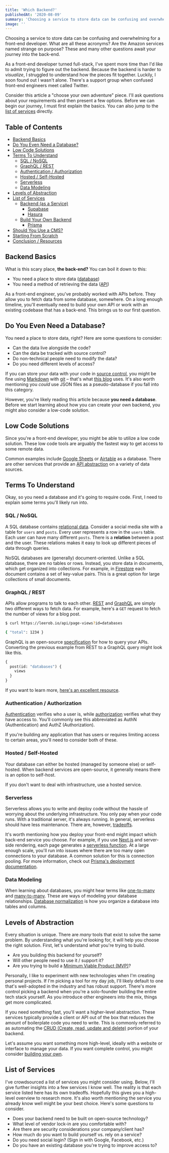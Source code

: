 ```yaml
---
title: 'Which Backend?'
publishedAt: '2020-08-09'
summary: 'Choosing a service to store data can be confusing and overwhelming for a front-end developer. This comprehensive guide is a choose your own adventure dive into creating your backend.'
image: ''
---
```


Choosing a service to store data can be confusing and overwhelming for a front-end developer.
What are all these acronyms? Are the Amazon services named strange on purpose? These and many other questions
await your journey into the back-end.

As a front-end developer turned full-stack, I've spent more time than I'd like to admit trying to figure out the backend.
Because the backend is harder to _visualize_, I struggled to understand how the pieces fit together. Luckily, I soon found
out I wasn't alone. There's a support group when confused front-end engineers meet called Twitter.

Consider this article a "choose your own adventure" piece. I'll ask questions about your requirements
and then present a few options. Before we can begin our journey, I must first explain the basics. You can
also jump to the [list of services](/blog/backend#list-of-services) directly.

## Table of Contents

- [Backend Basics](/blog/backend#backend-basics)
- [Do You Even Need a Database?](/blog/backend#do-you-even-need-a-database)
- [Low Code Solutions](/blog/backend#low-code-solutions)
- [Terms To Understand](/blog/backend#terms-to-understand)
  - [SQL / NoSQL](/blog/backend#sql--nosql)
  - [GraphQL / REST](/blog/backend#graphql--rest)
  - [Authentication / Authorization](/blog/backend#authentication--authorization)
  - [Hosted / Self-Hosted](/blog/backend#hosted--self-hosted)
  - [Serverless](/blog/backend#serverless)
  - [Data Modeling](/blog/backend#data-modeling)
- [Levels of Abstraction](/blog/backend#levels-of-abstraction)
- [List of Services](/blog/backend#list-of-services)
  - [Backend (as a Service)](/blog/backend#backend-as-a-service)
    - [Supabase](/blog/backend#supabase)
    - [Hasura](/blog/backend#hasura)
  - [Build Your Own Backend](/blog/backend#build-your-own-backend)
    - [Prisma](/blog/backend#prisma)
- [Should You Use a CMS?](/blog/backend#should-you-use-a-cms)
- [Starting From Scratch](/blog/backend#starting-from-scratch)
- [Conclusion / Resources](/blog/backend#conclusion--resources)

## Backend Basics

What is this scary place, **the back-end?** You can boil it down to this:

- You need a place to store data ([database](https://dataguide.prisma.io/intro/what-are-databases))
- You need a method of retrieving the data ([API](https://en.wikipedia.org/wiki/Application_programming_interface))

As a front-end engineer, you've probably worked with APIs before. They allow you to fetch data from some database, somewhere.
On a long enough timeline, you'll eventually need to build your own API or
work with an existing codebase that has a back-end. This brings us to our first question.

## Do You Even Need a Database?

You need a place to store data, right? Here are some questions to consider:

- Can the data live alongside the code?
- Can the data be tracked with source control?
- Do non-technical people need to modify the data?
- Do you need different levels of access?

If you can store your data with your code in [source control](https://aws.amazon.com/devops/source-control),
you might be fine using [Markdown](https://guides.github.com/features/mastering-markdown/)
with [git](https://git-scm.com/) – that's what [this blog](https://github.com/leerob/leerob.io) uses.
It's also worth mentioning you _could_ use JSON files as a pseudo-database if you fall into this category.

However, you're likely reading this article because **you need a database**. Before we start learning about how you can create
your own backend, you might also consider a low-code solution.

## Low Code Solutions

Since you're a front-end developer, you might be able to utilize a low code solution.
These low code tools are arguably the fastest way to get access to some remote data.

Common examples include [Google Sheets](https://github.com/franciscop/use-spreadsheet) or [Airtable](https://www.gatsbyjs.org/packages/gatsby-source-airtable/)
as a database. There are other services that provide an [API abstraction](https://nocodeapi.com/) on a variety of data sources.

## Terms To Understand

Okay, so you need a database and it's going to require code.
First, I need to explain some terms you'll likely run into.

### SQL / NoSQL

A SQL database contains [relational data](https://dataguide.prisma.io/intro/comparing-database-types#relational-databases-working-with-tables-as-a-standard-solution-to-organize-well-structured-dataauthentication). Consider a social media site with a table for `users` and `posts`.
Every user represents a row in the `users` table.
Each user can have many different `posts`. There is a **relation** between a post and the user.
These relations makes it easy to look up different pieces of data through queries.

NoSQL databases are (generally) document-oriented. Unlike a SQL database, there are no tables or rows.
Instead, you store data in documents, which get organized into collections.
For example, in [Firestore](https://firebase.google.com/docs/firestore/data-model) each document contains a set of key-value pairs.
This is a great option for large collections of small documents.

### GraphQL / REST

APIs allow programs to talk to each other. [REST](https://restfulapi.net/) and [GraphQL](https://graphql.org/learn/) are simply two different ways to fetch data. For example, here's a
`GET` request to fetch the number of views for a blog post.

```bash
$ curl https://leerob.io/api/page-views?id=databases

{ "total": 1234 }
```

GraphQL is an open-source [specification](https://graphql.github.io/graphql-spec/June2018/) for how to query your APIs.
Converting the previous example from REST to a GraphQL query might look like this.

```graphql
{
  post(id: "databases") {
    views
  }
}
```

If you want to learn more, [here's an excellent resource](https://hasura.io/learn/graphql/intro-graphql/graphql-vs-rest/).

### Authentication / Authorization

[Authentication](https://dataguide.prisma.io/postgresql/authentication-and-authorization/intro-to-authn-and-authz#what-are-authentication-and-authorization) verifies who a user is, while [authorization](https://dataguide.prisma.io/postgresql/authentication-and-authorization/intro-to-authn-and-authz#what-are-authentication-and-authorization) verifies what they have access to.
You'll commonly see this abbreviated as AuthN (Authentication) and AuthZ (Authorization).

If you're building any application that has users or requires limiting access to certain areas, you'll need to consider both of these.

### Hosted / Self-Hosted

Your database can either be hosted (managed by someone else) or self-hosted.
When backend services are open-source, it generally means there is an option to self-host.

If you don't want to deal with infrastructure, use a hosted service.

### Serverless

Serverless allows you to write and deploy code without the hassle of worrying about the underlying infrastructure.
You only pay when your code runs. With a traditional server, it's always running.
In general, serverless should have less maintenance. There are, however, [tradeoffs](https://www.serverless.com/blog/when-why-not-use-serverless).

It's worth mentioning how you deploy your front-end might impact which back-end service you choose.
For example, if you use [Next.js](/blog/learn-nextjs) and server-side rendering, each page generates a [serverless function](https://www.pubnub.com/blog/what-is-a-serverless-function/).
At a large enough scale, you'll run into issues where there are too many open connections to your database. A common solution
for this is connection pooling. For more information, check out [Prisma's deployment documentation](https://www.prisma.io/docs/reference/tools-and-interfaces/prisma-client/deployment).

### Data Modeling

When learning about databases, you might hear terms like [one-to-many](<https://en.wikipedia.org/wiki/One-to-many_(data_model)>)
and [many-to-many](<https://en.wikipedia.org/wiki/Many-to-many_(data_model)>). These are ways of modeling your database relationships.
[Database normalization](https://dataguide.prisma.io/intro/intro-to-schemas) is
how you organize a database into tables and columns.

## Levels of Abstraction

Every situation is unique. There are _many_ tools that exist to solve the same problem. By understanding what you're looking for,
it will help you choose the right solution. First, let's understand _what_ you're trying to build.

- Are you building this backend for yourself?
- Will other people need to use it / support it?
- Are you trying to build a [Minimum Viable Product (MVP)](https://en.wikipedia.org/wiki/Minimum_viable_product)?

Personally, I like to experiment with new technologies when I'm creating personal projects. If I'm
picking a tool for my day job, I'll likely default to one that's well-adopted in the industry and has
robust support. There's more control picking a backend when you're a solo-founder building the entire
tech stack yourself. As you introduce other engineers into the mix, things get more complicated.

If you need something fast, you'll want a higher-level abstraction. These services typically provide a client or API
out of the box that reduces the amount of boilerplate code you need to write. This is commonly referred to as
automating the [CRUD (Create, read, update and delete)](https://en.wikipedia.org/wiki/Create,_read,_update_and_delete) portion of your backend.

Let's assume you want something more high-level, ideally with a website or interface to manage your data.
If you want complete control, you might consider [building your own](/blog/backend#build-your-own-backend).

## List of Services

I've crowdsourced a list of services you might consider using. Below, I'll give further insights into a few services I know well.
The reality is that each service listed here has its own tradeoffs. Hopefully this gives you a high-level overview to research more.
It's also worth mentioning the service you already know well might be your best choice.
Here's some questions to consider.

- Does your backend need to be built on open-source technology?
- What level of vendor lock-in are you comfortable with?
- Are there are security considerations your company/client has?
- How much do you want to build yourself vs. rely on a service?
- Do you need social login? (Sign in with Google, Facebook, etc.)
- Do you have an existing database you're trying to improve access to?
